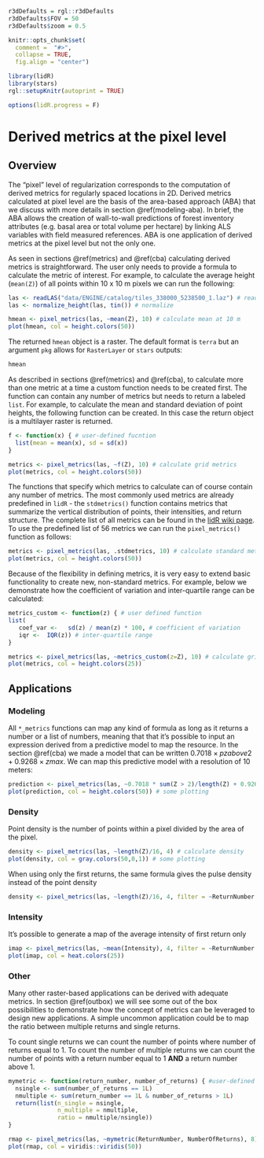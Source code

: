 ```r
r3dDefaults = rgl::r3dDefaults
r3dDefaults$FOV = 50
r3dDefaults$zoom = 0.5

knitr::opts_chunk$set(
  comment =  "#>", 
  collapse = TRUE,
  fig.align = "center")

library(lidR)
library(stars)
rgl::setupKnitr(autoprint = TRUE)

options(lidR.progress = F)
```

# Derived metrics at the pixel level {#aba}

## Overview {#aba-overview}

The "pixel" level of regularization corresponds to the computation of derived metrics for regularly spaced locations in 2D. Derived metrics calculated at pixel level are the basis of the area-based approach (ABA) that we discuss with more details in section \@ref(modeling-aba). In brief, the ABA allows the creation of wall-to-wall predictions of forest inventory attributes (e.g. basal area or total volume per hectare) by linking ALS variables with field measured references. ABA is one application of derived metrics at the pixel level but not the only one.

As seen in sections \@ref(metrics) and \@ref(cba) calculating derived metrics is straightforward. The user only needs to provide a formula to calculate the metric of interest. For example, to calculate the average height (`mean(Z)`) of all points within 10 x 10 m pixels we can run the following:

```r
las <- readLAS("data/ENGINE/catalog/tiles_338000_5238500_1.laz") # read file
las <- normalize_height(las, tin()) # normalize
```

```r
hmean <- pixel_metrics(las, ~mean(Z), 10) # calculate mean at 10 m
plot(hmean, col = height.colors(50))
```

The returned `hmean` object is a raster. The default format is `terra` but an argument `pkg` allows for `RasterLayer` or `stars` outputs:

```r
hmean
```

As described in sections \@ref(metrics) and \@ref(cba), to calculate more than one metric at a time a custom function needs to be created first. The function can contain any number of metrics but needs to return a labeled `list`. For example, to calculate the mean and standard deviation of point heights, the following function can be created. In this case the return object is a multilayer raster is returned.

```r
f <- function(x) { # user-defined fucntion
  list(mean = mean(x), sd = sd(x))
}

metrics <- pixel_metrics(las, ~f(Z), 10) # calculate grid metrics
plot(metrics, col = height.colors(50))
```

The functions that specify which metrics to calculate can of course contain any number of metrics. The most commonly used metrics are already predefined in `lidR` - the `stdmetrics()` function contains metrics that summarize the vertical distribution of points, their intensities, and return structure. The complete list of all metrics can be found in the [lidR wiki page]( https://github.com/Jean-Romain/lidR/wiki/stdmetrics). To use the predefined list of 56 metrics we can run the `pixel_metrics()` function as follows:

```r
metrics <- pixel_metrics(las, .stdmetrics, 10) # calculate standard metrics
plot(metrics, col = height.colors(50))
```

Because of the flexibility in defining metrics, it is very easy to extend basic functionality to create new, non-standard metrics. For example, below we demonstrate how the coefficient of variation and inter-quartile range can be calculated:

```r
metrics_custom <- function(z) { # user defined function
list(
   coef_var <-   sd(z) / mean(z) * 100, # coefficient of variation
   iqr <-  IQR(z)) # inter-quartile range
}

metrics <- pixel_metrics(las, ~metrics_custom(z=Z), 10) # calculate grid metrics
plot(metrics, col = height.colors(25))
```

## Applications {#aba-applications}

### Modeling {#aba-applications-modeling}

All `*_metrics` functions can map any kind of formula as long as it returns a number or a list of numbers, meaning that that it's possible to input an expression derived from a predictive model to map the resource. In the section \@ref(cba) we made a model that can be written $0.7018 \times pzabove2 + 0.9268 \times zmax$. We can map this predictive model with a resolution of 10 meters:

```r
prediction <- pixel_metrics(las, ~0.7018 * sum(Z > 2)/length(Z) + 0.9268 *max(Z), 20) # predicting model mapping
plot(prediction, col = height.colors(50)) # some plotting
```

### Density {#aba-applications-density}

Point density is the number of points within a pixel divided by the area of the pixel.

```r
density <- pixel_metrics(las, ~length(Z)/16, 4) # calculate density
plot(density, col = gray.colors(50,0,1)) # some plotting
```

When using only the first returns, the same formula gives the pulse density instead of the point density

```r
density <- pixel_metrics(las, ~length(Z)/16, 4, filter = ~ReturnNumber == 1L)
```

### Intensity {#aba-applications-intensity}

It's possible to generate a map of the average intensity of first return only

```r
imap <- pixel_metrics(las, ~mean(Intensity), 4, filter = ~ReturnNumber == 1L) # mapping average intensity
plot(imap, col = heat.colors(25))
```

### Other {#aba-applications-other}

Many other raster-based applications can be derived with adequate metrics. In section \@ref(outbox) we will see some out of the box possibilities to demonstrate how the concept of metrics can be leveraged to design new applications. A simple uncommon application could be to map the ratio between multiple returns and single returns. 

To count single returns we can count the number of points where number of returns equal to 1. To count the number of multiple returns we can count the number of points with a return number equal to 1 **AND** a return number above 1.

```r
mymetric <- function(return_number, number_of_returns) { #user-defined function
  nsingle <- sum(number_of_returns == 1L)
  nmultiple <- sum(return_number == 1L & number_of_returns > 1L)
  return(list(n_single = nsingle,
              n_multiple = nmultiple,
              ratio = nmultiple/nsingle))
}

rmap <- pixel_metrics(las, ~mymetric(ReturnNumber, NumberOfReturns), 8) # mapping retunrs
plot(rmap, col = viridis::viridis(50))
```
